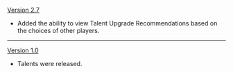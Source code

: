 {{Change History/Header}}
[[Version 2.7]]
* Added the ability to view Talent Upgrade Recommendations based on the choices of other players.
----
[[Version 1.0]]
* Talents were released.